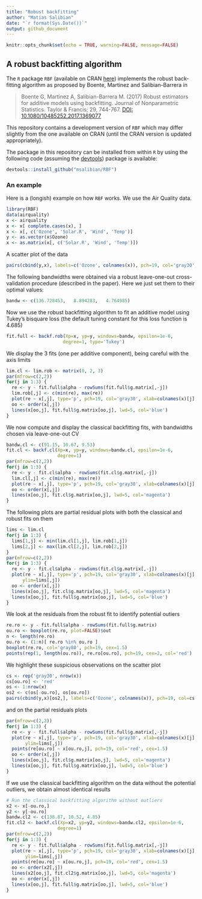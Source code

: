 ```yaml
---
title: "Robust backfitting"
author: "Matias Salibian"
date: "`r format(Sys.Date())`"
output: github_document
---
```


```r
knitr::opts_chunk$set(echo = TRUE, warning=FALSE, message=FALSE)
```

## A robust backfitting algorithm

The `R` package `RBF` (available on CRAN [here](https://cran.r-project.org/package=RBF)) 
implements the robust back-fitting algorithm as proposed by
Boente, Martinez and Salibian-Barrera  in 

> Boente G, Martinez A, Salibian-Barrera M. (2017) Robust estimators for 
> additive models using backfitting. Journal of Nonparametric Statistics. Taylor 
> & Francis; 29, 744-767.
> [DOI: 10.1080/10485252.2017.1369077](https://doi.org/10.1080/10485252.2017.1369077)

This repository contains a development version of `RBF`
which may differ slightly from the one available on CRAN
(until the CRAN version is updated appropriately). 

The package in this repository can be installed from within `R` by using the following code (assuming the [devtools](https://cran.r-project.org/package=devtools)) package is available:
```R
devtools::install_github("msalibian/RBF")
```

### An example

Here is a (longish) example on how `RBF` works. 
We use the Air Quality data.
```r
library(RBF)
data(airquality)
x <- airquality
x <- x[ complete.cases(x), ]
x <- x[, c('Ozone', 'Solar.R', 'Wind', 'Temp')]
y <- as.vector(x$Ozone)
x <- as.matrix(x[, c('Solar.R', 'Wind', 'Temp')])
```
A scatter plot of the data
```r
pairs(cbind(y,x), labels=c('Ozone', colnames(x)), pch=19, col='gray30', cex=1.5)
```

The following bandwidths were obtained via a robust 
leave-one-out cross-validation procedure (described in the paper).
Here we just set them to their optimal values:
```r
bandw <- c(136.728453,   8.894283,   4.764985)
```
Now we use the robust backfitting algorithm to fit an additive
model using Tukey's bisquare loss (the default tuning
constant for this loss function is 4.685)
```r
fit.full <- backf.rob(Xp=x, yp=y, windows=bandw, epsilon=1e-6, 
                     degree=1, type='Tukey')
```

We display the 3 fits (one per additive component), being
careful with the axis limits
```r
lim.cl <- lim.rob <- matrix(0, 2, 3)
par(mfrow=c(2,2))
for(j in 1:3) {
  re <- y - fit.full$alpha - rowSums(fit.full$g.matrix[,-j])
  lim.rob[,j] <- c(min(re), max(re))
  plot(re ~ x[,j], type='p', pch=19, col='gray30', xlab=colnames(x)[j], ylab='', cex=1.5)
  oo <- order(x[,j])
  lines(x[oo,j], fit.full$g.matrix[oo,j], lwd=5, col='blue')
}
```

We now compute and display the 
classical backfitting fits, with 
bandwidths chosen via leave-one-out CV
```r
bandw.cl <- c(91.15, 10.67, 9.53)
fit.cl <- backf.cl(Xp=x, yp=y, windows=bandw.cl, epsilon=1e-6,
                   degree=1)
par(mfrow=c(2,2))
for(j in 1:3) {
  re <- y - fit.cl$alpha - rowSums(fit.cl$g.matrix[,-j])
  lim.cl[,j] <- c(min(re), max(re))
  plot(re ~ x[,j], type='p', pch=19, col='gray30', xlab=colnames(x)[j], ylab='', cex=1.5)
  oo <- order(x[,j])
  lines(x[oo,j], fit.cl$g.matrix[oo,j], lwd=5, col='magenta')
}
```

The following plots are partial residual plots with
both the classical and robust fits 
on them
```r
lims <- lim.cl
for(j in 1:3) {
  lims[1,j] <- min(lim.cl[1,j], lim.rob[1,j])
  lims[2,j] <- max(lim.cl[2,j], lim.rob[2,j])
}
par(mfrow=c(2,2))
for(j in 1:3) {
  re <- y - fit.cl$alpha - rowSums(fit.cl$g.matrix[,-j])
  plot(re ~ x[,j], type='p', pch=19, col='gray30', xlab=colnames(x)[j], ylab='', cex=1.5,
      ylim=lims[,j])
  oo <- order(x[,j])
  lines(x[oo,j], fit.cl$g.matrix[oo,j], lwd=5, col='magenta')
  lines(x[oo,j], fit.full$g.matrix[oo,j], lwd=5, col='blue')
}
```

We look at the residuals from the robust fit to
identify potential outiers
```r
re.ro <- y - fit.full$alpha - rowSums(fit.full$g.matrix)
ou.ro <- boxplot(re.ro, plot=FALSE)$out
n <- length(re.ro)
ou.ro <- (1:n)[ re.ro %in% ou.ro ]
boxplot(re.ro, col='gray80', pch=19, cex=1.5)
points(rep(1, length(ou.ro)), re.ro[ou.ro], pch=19, cex=2, col='red')
```

We highlight these suspicious observations on the
scatter plot 
```r
cs <- rep('gray30', nrow(x))
cs[ou.ro] <- 'red'
os <- 1:nrow(x)
os2 <- c(os[-ou.ro], os[ou.ro])
pairs(cbind(y,x)[os2,], labels=c('Ozone', colnames(x)), pch=19, col=cs[os2], cex=1.5)
```

and on the partial residuals plots
```r
par(mfrow=c(2,2))
for(j in 1:3) {
  re <- y - fit.full$alpha - rowSums(fit.full$g.matrix[,-j])
  plot(re ~ x[,j], type='p', pch=19, col='gray30', xlab=colnames(x)[j], ylab='', cex=1.5,
       ylim=lims[,j])
  points(re[ou.ro] ~ x[ou.ro,j], pch=19, col='red', cex=1.5)
  oo <- order(x[,j])
  lines(x[oo,j], fit.cl$g.matrix[oo,j], lwd=5, col='magenta')
  lines(x[oo,j], fit.full$g.matrix[oo,j], lwd=5, col='blue')
}
```

If we use the classical backfitting algorithm on
the data without the potential outliers, we 
obtain almost identical results
```r
# Run the classical backfitting algorithm without outliers
x2 <- x[-ou.ro,]
y2 <- y[-ou.ro]
bandw.cl2 <- c(138.87, 10.52, 4.85)
fit.cl2 <- backf.cl(Xp=x2, yp=y2, windows=bandw.cl2, epsilon=1e-6,
                   degree=1)
par(mfrow=c(2,2))
for(j in 1:3) {
  re <- y - fit.full$alpha - rowSums(fit.full$g.matrix[,-j])
  plot(re ~ x[,j], type='p', pch=19, col='gray30', xlab=colnames(x)[j], ylab='', cex=1.5,
       ylim=lims[,j])
  points(re[ou.ro] ~ x[ou.ro,j], pch=19, col='red', cex=1.5)
  oo <- order(x2[,j])
  lines(x2[oo,j], fit.cl2$g.matrix[oo,j], lwd=5, col='magenta')
  oo <- order(x[,j])
  lines(x[oo,j], fit.full$g.matrix[oo,j], lwd=5, col='blue')
}
```


